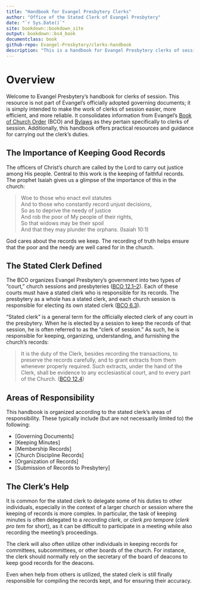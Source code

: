```yaml
--- 
title: "Handbook for Evangel Presbytery Clerks"
author: "Office of the Stated Clerk of Evangel Presbytery"
date: "`r Sys.Date()`"
site: bookdown::bookdown_site
output: bookdown::bs4_book
documentclass: book
github-repo: Evangel-Presbytery/clerks-handbook
description: "This is a handbook for Evangel Presbytery clerks of session."
---
```


# Overview

Welcome to Evangel Presbytery's handbook for clerks of session. This resource is not part of Evangel's officially adopted governing documents; it is simply intended to make the work of clerks of session easier, more efficient, and more reliable. It consolidates information from Evangel's [Book of Church Order](https://evangel.pressbooks.com/) (BCO) and [Bylaws](https://evangelpresbytery.com/documents/) as they pertain specifically to clerks of session. Additionally, this handbook offers practical resources and guidance for carrying out the clerk's duties.

## The Importance of Keeping Good Records

The officers of Christ's church are called by the Lord to carry out justice among His people. Central to this work is the keeping of faithful records. The prophet Isaiah gives us a glimpse of the importance of this in the church:

::::: {.poetry}
>Woe to those who enact evil statutes  
>And to those who constantly record unjust decisions,  
>So as to deprive the needy of justice  
>And rob the poor of My people of their rights,  
>So that widows may be their spoil  
>And that they may plunder the orphans.
>(Isaiah 10:1)
:::::

God cares about the records we keep. The recording of truth helps ensure that the poor and the needy are well cared for in the church.

## The Stated Clerk Defined

The BCO organizes Evangel Presbytery's government into two types of "court," church sessions and presbyteries ([BCO 12.1–2](https://evangel.pressbooks.com/chapter/12-church-courts-in-general/)). Each of these courts must have a stated clerk who is responsible for its records. The presbytery as a whole has a stated clerk, and each church session is responsible for electing its own stated clerk ([BCO 6.3](https://evangel.pressbooks.com/chapter/6-the-organization-of-a-particular-church/)).

"Stated clerk" is a general term for the officially elected clerk of any court in the presbytery. When he is elected by a session to keep the records of that session, he is often referred to as the "clerk of session." As such, he is responsible for keeping, organizing, understanding, and furnishing the church's records:

>It is the duty of the Clerk, besides recording the transactions, to preserve the records carefully, and to grant extracts from them whenever properly required. Such extracts, under the hand of the Clerk, shall be evidence to any ecclesiastical court, and to every part of the Church. ([BCO 12.4](https://evangel.pressbooks.com/chapter/12-church-courts-in-general/))

## Areas of Responsibility

This handbook is organized according to the stated clerk's areas of responsibility. These typically include (but are not necessarily limited to) the following:

* [Governing Documents]
* [Keeping Minutes]
* [Membership Records]
* [Church Discipline Records]
* [Organization of Records]
* [Submission of Records to Presbytery]

## The Clerk's Help

It is common for the stated clerk to delegate some of his duties to other individuals, especially in the context of a larger church or session where the keeping of records is more complex. In particular, the task of keeping minutes is often delegated to a *recording clerk*, or *clerk pro tempore* (*clerk pro tem* for short), as it can be difficult to participate in a meeting while also recording the meeting's proceedings.

The clerk will also often utilize other individuals in keeping records for committees, subcommittees, or other boards of the church. For instance, the clerk should normally rely on the secretary of the board of deacons to keep good records for the deacons.

Even when help from others is utilized, the stated clerk is still finally responsible for compiling the records kept, and for ensuring their accuracy.
